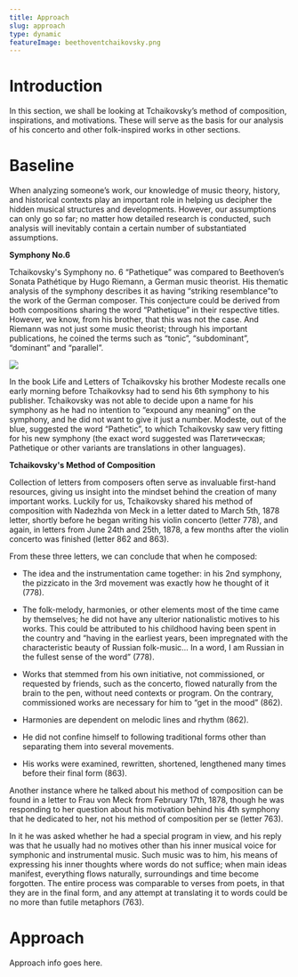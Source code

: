 ```yaml
---
title: Approach
slug: approach
type: dynamic
featureImage: beethoventchaikovsky.png
---
```


# Introduction

<p id="Introductionparagraph">

In this section, we shall be looking at Tchaikovsky’s method of composition, inspirations, and motivations. These will serve as the basis for our analysis of his concerto and other folk-inspired works in other sections. 	

</p>

# Baseline

<p id="Baselineparagraph">

When analyzing someone’s work, our knowledge of music theory, history, and historical contexts play an important role in helping us decipher the hidden musical structures and developments. However, our assumptions can only go so far; no matter how detailed research is conducted, such analysis will inevitably contain a certain number of substantiated assumptions. 

**Symphony No.6**

<p id="Symphony No.6paragraph" >

Tchaikovsky's Symphony no. 6 “Pathetique” was compared to Beethoven’s Sonata Pathétique by Hugo Riemann, a German music theorist. His thematic analysis of the symphony describes it as having “striking resemblance”to the work of the German composer. This conjecture could be derived from both compositions sharing the word “Pathetique” in their respective titles. However, we know, from his brother, that this was not the case. And Riemann was not just some music theorist; through his important publications, he coined the terms such as “tonic”, “subdominant”, “dominant” and “parallel”.

<img src="/beethoventchaikovsky.png" />

In the book Life and Letters of Tchaikovsky his brother Modeste recalls one early morning before Tchaikovksy had to send his 6th symphony to his publisher. Tchaikovsky was not able to decide upon a name for his symphony as he had no intention to “expound any meaning” on the symphony, and he did not want to give it just a number. Modeste, out of the blue, suggested the word “Pathetic”, to which Tchaikovsky saw very fitting for his new symphony (the exact word suggested was Патетическая; Pathetique or other variants are translations in other languages).

</p>

**Tchaikovsky's Method of Composition**

<p id="Tchaikovsky's Method of Compositionparagraph">

Collection of letters from composers often serve as invaluable first-hand resources, giving us insight into the mindset behind the creation of many important works. Luckily for us, Tchaikovsky shared his method of composition with Nadezhda von Meck in a letter dated to March 5th, 1878 letter, shortly before he began writing his violin concerto (letter 778), and again, in letters from June 24th and 25th, 1878, a few months after the violin concerto was finished (letter 862 and 863).

From these three letters, we can conclude that when he composed:

- The idea and the instrumentation came together: in his 2nd symphony, the pizzicato in the 3rd movement was exactly how he thought of it (778). 

- The folk-melody, harmonies, or other elements most of the time came by themselves; he did not have any ulterior nationalistic motives to his works. This could be attributed to his childhood having been spent in the country and “having in the earliest years, been impregnated with the characteristic beauty of Russian folk-music… In a word, I am Russian in the fullest sense of the word” (778). 

- Works that stemmed from his own initiative, not commissioned, or requested by friends, such as the concerto, flowed naturally from the brain to the pen, without need contexts or program. On the contrary, commissioned works are necessary for him to “get in the mood” (862).

- Harmonies are dependent on melodic lines and rhythm (862). 

- He did not confine himself to following traditional forms other than separating them into several movements.

- His works were examined, rewritten, shortened, lengthened many times before their final form (863).

Another instance where he talked about his method of composition can be found in a letter to Frau von Meck from February 17th, 1878, though he was responding to her question about his motivation 
behind his 4th symphony that he dedicated to her, not his method of composition per se (letter 763). 

In it he was asked whether he had a special program in view, and his reply was that he usually had no motives other than his inner musical voice for 
symphonic and instrumental music. Such music was to him, his means of expressing his inner thoughts where words do not suffice; when main ideas manifest, everything 
flows naturally, surroundings and time become forgotten. The entire process was comparable to verses from poets, in that they are in the final form, and any attempt at 
translating it to words could be no more than futile metaphors (763). 
</p>

</p>

# Approach

<p id="Approachparagraph" >

Approach info goes here.

</p>